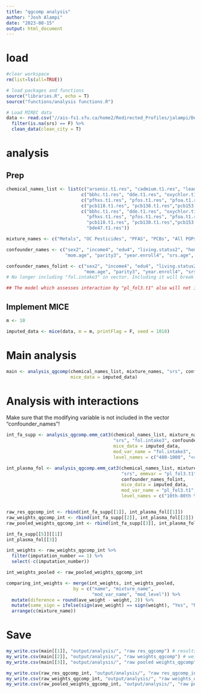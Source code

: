 ---
title: "qgcomp analysis"
author: "Josh Alampi"
date: "2023-08-15"
output: html_document
---

# load 
```{r}
#clear workspace
rm(list=ls(all=TRUE))

# load packages and functions
source("libraries.R", echo = T)
source("functions/analysis functions.R")

# Load MIREC data
data <- read.csv("//ais-fs1.sfu.ca/home2/Redirected_Profiles/jalampi/Desktop/MIREC loader 2022/clean data/MIREC data_mixtures.csv") %>% 
  filter(is.na(srs) == F) %>% 
  clean_data(clean_city = T)

```

# analysis

## Prep
```{r}
chemical_names_list <- list(c("arsenic.t1.res", "cadmium.t1.res", "lead.t1.res", "mercury.t1.res"),
                            c("bbhc.t1.res", "dde.t1.res", "oxychlor.t1.res", "transnona.t1.res"),
                            c("pfhxs.t1.res", "pfos.t1.res", "pfoa.t1.res"),
                            c("pcb118.t1.res", "pcb138.t1.res","pcb153.t1.res", "pcb180.t1.res"),
                            c("bbhc.t1.res", "dde.t1.res", "oxychlor.t1.res", "transnona.t1.res",
                              "pfhxs.t1.res", "pfos.t1.res", "pfoa.t1.res",
                              "pcb118.t1.res", "pcb138.t1.res","pcb153.t1.res", "pcb180.t1.res",
                              "bde47.t1.res"))

mixture_names <- c("Metals", "OC Pesticides", "PFAS", "PCBs", "All POPs")

confounder_names <- c("sex2", "income4", "edu4", "living.status2", "home.score", "race.white2", 
                      "mom.age", "parity3", "year.enroll4", "srs.age", "city6", "fol.intake3", "smoker2")

confounder_names_folint <- c("sex2", "income4", "edu4", "living.status2", "home.score", "race.white2", 
                             "mom.age", "parity3", "year.enroll4", "srs.age", "city6", "smoker2")
# No longer including "fol.intake3" in vector. Including it will break the code when analyzing interaction by "fol.intake3", as when you assess interaction, by a variable, it will automatically add it to the model, and adding a variable to a model twice causes issues.

## The model which assesses interaction by "pl_fol3.t1" also will not include "fol.intake3" because these variables are highly correlated, so including both in a model will introduce multicollinearity.  

```

## Implement MICE
```{r}
m <- 10

imputed_data <- mice(data, m = m, printFlag = F, seed = 1010)
```

# Main analysis
```{r}
main <- analysis_qgcomp(chemical_names_list, mixture_names, "srs", confounder_names, 
                        mice_data = imputed_data)

```

# Analysis with interactions
Make sure that the modifying variable is not included in the vector "confounder_names"!
```{r}
int_fa_supp <- analysis_qgcomp.emm_cat3(chemical_names_list, mixture_names, 
                                        "srs", "fol.intake3", confounder_names_folint, 
                                        mice_data = imputed_data,
                                        mod_var_name = "fol.intake3",
                                        level_names = c("400-1000", "<400", ">1000"))

int_plasma_fol <- analysis_qgcomp.emm_cat3(chemical_names_list, mixture_names, 
                                           "srs", emmvar = "pl_fol3.t1",
                                           confounder_names_folint, 
                                           mice_data = imputed_data,
                                           mod_var_name = "pl_fol3.t1",
                                           level_names = c("10th-80th %ile", "<10th %ile", ">80th %ile"))


raw_res_qgcomp_int <- rbind(int_fa_supp[[1]], int_plasma_fol[[1]])
raw_weights_qgcomp_int <- rbind(int_fa_supp[[2]], int_plasma_fol[[2]])
raw_pooled_weights_qgcomp_int <- rbind(int_fa_supp[[3]], int_plasma_fol[[3]])
```



```{r}
int_fa_supp[[5]][[1]]
int_plasma_fol[[3]]
```


```{r}
int_weights <- raw_weights_qgcomp_int %>% 
  filter(imputation_number == 1) %>% 
  select(-c(imputation_number))

int_weights_pooled <- raw_pooled_weights_qgcomp_int

comparing_int_weights <- merge(int_weights, int_weights_pooled, 
                         by = c("name", "mixture_name",
                                "mod_var_name", "mod_level")) %>% 
  mutate(diference = round(ave_weight - weight, 2)) %>% 
  mutate(same_sign = ifelse(sign(ave_weight) == sign(weight), "Yes", "No")) %>% 
  arrange(c(mixture_name))
```

# Save
```{r}
my_write.csv(main[[1]], "output/analysis/", "raw res_qgcomp") # results
my_write.csv(main[[2]], "output/analysis/", "raw weights_qgcomp") # weights
my_write.csv(main[[3]], "output/analysis/", "raw pooled weights_qgcomp") # pooled weights

my_write.csv(raw_res_qgcomp_int, "output/analysis/", "raw res_qgcomp_int") # results
my_write.csv(raw_weights_qgcomp_int, "output/analysis/", "raw weights_qgcomp_int") # weights
my_write.csv(raw_pooled_weights_qgcomp_int, "output/analysis/", "raw pooled weights_qgcomp_int") # pooled weights
```

```{r}

```



